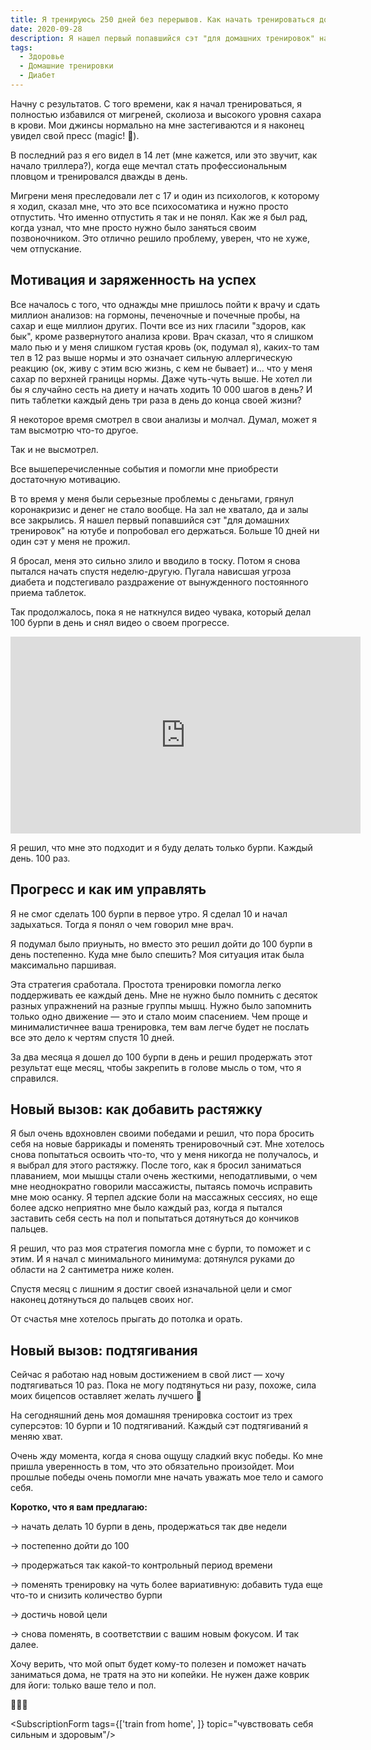 ```yaml
---
title: Я тренируюсь 250 дней без перерывов. Как начать тренироваться дома с нуля?
date: 2020-09-28
description: Я нашел первый попавшийся сэт "для домашних тренировок" на ютубе и попробовал его держаться. Больше 10 дней ни один сэт у меня не прожил.
tags:
  - Здоровье
  - Домашние тренировки
  - Диабет
---
```


Начну с результатов. С того времени, как я начал тренироваться, я полностью избавился от мигреней, сколиоза и высокого уровня сахара в крови. Мои джинсы нормально на мне застегиваются и я наконец увидел свой пресс (magic! 👀). 

В последний раз я его видел в 14 лет (мне кажется, или это звучит, как начало триллера?), когда еще мечтал стать профессиональным пловцом и тренировался дважды в день. 

Мигрени меня преследовали лет с 17 и один из психологов, к которому я ходил, сказал мне, что это все психосоматика и нужно просто отпустить. Что именно отпустить я так и не понял. Как же я был рад, когда узнал, что мне просто нужно было заняться своим позвоночником. Это отлично решило проблему, уверен, что не хуже, чем отпускание.

## Мотивация и заряженность на успех

Все началось с того, что однажды мне пришлось пойти к врачу и сдать миллион анализов: на гормоны, печеночные и почечные пробы, на сахар и еще миллион других. Почти все из них гласили "здоров, как бык", кроме развернутого анализа крови. Врач сказал, что я слишком мало пью и у меня слишком густая кровь (ок, подумал я), каких-то там тел в 12 раз выше нормы и это означает сильную аллергическую реакцию (ок, живу с этим всю жизнь, с кем не бывает) и... что у меня сахар по верхней границы нормы. Даже чуть-чуть выше. Не хотел ли бы я случайно сесть на диету и начать ходить 10 000 шагов в день? И пить таблетки каждый день три раза в день до конца своей жизни?

Я некоторое время смотрел в свои анализы и молчал. Думал, может я там высмотрю что-то другое. 

Так и не высмотрел.

Все вышеперечисленные события и помогли мне приобрести достаточную мотивацию.

В то время у меня были серьезные проблемы с деньгами, грянул коронакризис и денег не стало вообще. На зал не хватало, да и залы все закрылись. Я нашел первый попавшийся сэт "для домашних тренировок" на ютубе и попробовал его держаться. Больше 10 дней ни один сэт у меня не прожил.

Я бросал, меня это сильно злило и вводило в тоску. Потом я снова пытался начать спустя неделю-другую. Пугала нависшая угроза диабета и подстегивало раздражение от вынужденного постоянного приема таблеток.

Так продолжалось, пока я не наткнулся видео чувака, который делал 100 бурпи в день и снял видео о своем прогрессе.

<iframe width="560" height="315" src="https://www.youtube.com/embed/pnqO8sh7ztc" frameborder="0" allow="accelerometer; autoplay; clipboard-write; encrypted-media; gyroscope; picture-in-picture" allowfullscreen></iframe>

Я решил, что мне это подходит и я буду делать только бурпи. Каждый день. 100 раз.

## Прогресс и как им управлять

Я не смог сделать 100 бурпи в первое утро. Я сделал 10 и начал задыхаться. Тогда я понял о чем говорил мне врач. 

Я подумал было приуныть, но вместо это решил дойти до 100 бурпи в день постепенно. Куда мне было спешить? Моя ситуация итак была максимально паршивая. 

Эта стратегия сработала. Простота тренировки помогла легко поддерживать ее каждый день. Мне не нужно было помнить с десяток разных упражнений на разные группы мышц. Нужно было запомнить только одно движение — это и стало моим спасением. Чем проще и минималистичнее ваша тренировка, тем вам легче будет не послать все это дело к чертям спустя 10 дней.

За два месяца я дошел до 100 бурпи в день и решил продержать этот результат еще месяц, чтобы закрепить в голове мысль о том, что я справился.

## Новый вызов: как добавить растяжку

Я был очень вдохновлен своими победами и решил, что пора бросить себя на новые баррикады и поменять тренировочный сэт. Мне хотелось снова попытаться освоить что-то, что у меня никогда не получалось, и я выбрал для этого растяжку. После того, как я бросил заниматься плаванием, мои мышцы стали очень жесткими, неподатливыми, о чем мне неоднократно говорили массажисты, пытаясь помочь исправить мне мою осанку. Я терпел адские боли на массажных сессиях, но еще более адско неприятно мне было каждый раз, когда я пытался заставить себя сесть на пол и попытаться дотянуться до кончиков пальцев.

Я решил, что раз моя стратегия помогла мне с бурпи, то поможет и с этим. И я начал с минимального минимума: дотянулся руками до области на 2 сантиметра ниже колен.

Спустя месяц с лишним я достиг своей изначальной цели и смог наконец дотянуться до пальцев своих ног.

От счастья мне хотелось прыгать до потолка и орать. 

## Новый вызов: подтягивания

Сейчас я работаю над новым достижением в свой лист — хочу подтягиваться 10 раз. Пока не могу подтянуться ни разу, похоже, сила моих бицепсов оставляет желать лучшего 🙂 

На сегодняшний день моя домашняя тренировка состоит из трех суперсэтов: 10 бурпи и 10 подтягиваний. Каждый сэт подтягиваний я меняю хват. 

Очень жду момента, когда я снова ощущу сладкий вкус победы. Ко мне пришла уверенность в том, что это обязательно произойдет. Мои прошлые победы очень помогли мне начать уважать мое тело и самого себя.

**Коротко, что я вам предлагаю:**

→ начать делать 10 бурпи в день, продержаться так две недели 

→ постепенно дойти до 100

→ продержаться так какой-то контрольный период времени

→ поменять тренировку на чуть более вариативную: добавить туда еще что-то и снизить количество бурпи

→ достичь новой цели

→ снова поменять, в соответствии с вашим новым фокусом. И так далее.

Хочу верить, что мой опыт будет кому-то полезен и поможет начать заниматься дома, не тратя на это ни копейки. Не нужен даже коврик для йоги: только ваше тело и пол.

💪💪💪

<SubscriptionForm tags={['train from home', ]} topic="чувствовать себя сильным и здоровым"/>